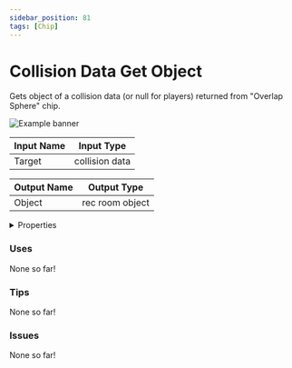 ```yaml
---
sidebar_position: 81
tags: [Chip]
---
```


# Collision Data Get Object

Gets object of a collision data (or null for players) returned from "Overlap Sphere" chip.



![Example banner](./assets/8c8931da-1a8e-4164-a3a5-0f68db8cafb5.svg)

| Input Name | Input Type |
|-----------|-----------|
| Target | collision data |

| Output Name | Output Type |
|-----------|-----------|
| Object | rec room object |


<details>
  <summary>Properties</summary>
  <div>
    <div>
    <table>
      <thead>
        <tr>
          <th>Is beta required?</th>
          <th>❌</th>
        </tr>
        <tr>
          <th>Is this chip a trolling risk?</th>
          <th>❌</th>
        </tr>
        <tr>
          <th>Chip UUID</th>
          <th>8c8931da-1a8e-4164-a3a5-0f68db8cafb5</th>
        </tr>
      </thead>
    </table>
    </div>
  </div>
</details>

### Uses

None so far!

### Tips

None so far!

### Issues

None so far!
